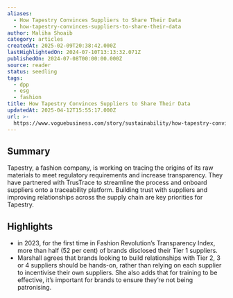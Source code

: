```yaml
---
aliases:
  - How Tapestry Convinces Suppliers to Share Their Data
  - how-tapestry-convinces-suppliers-to-share-their-data
author: Maliha Shoaib
category: articles
createdAt: 2025-02-09T20:38:42.000Z
lastHighlightedOn: 2024-07-10T13:13:32.071Z
publishedOn: 2024-07-08T00:00:00.000Z
source: reader
status: seedling
tags:
  - dpp
  - esg
  - fashion
title: How Tapestry Convinces Suppliers to Share Their Data
updatedAt: 2025-04-12T15:55:17.000Z
url: >-
  https://www.voguebusiness.com/story/sustainability/how-tapestry-convinces-suppliers-to-share-their-data?uID=58ba29f6592c24ef0bdefa76114a43982a806c17a289ed758a3b0794fe834435&utm_campaign=VB_Supply_Chain_Edit_080724&utm_source=newsletter&utm_brand=vb&utm_mailing=VB_Supply_Chain_Edit_080724&utm_medium=email&utm_term=VB_SupplyChain
---
```

## Summary

Tapestry, a fashion company, is working on tracing the origins of its raw materials to meet regulatory requirements and increase transparency. They have partnered with TrusTrace to streamline the process and onboard suppliers onto a traceability platform. Building trust with suppliers and improving relationships across the supply chain are key priorities for Tapestry.

## Highlights

- in 2023, for the first time in Fashion Revolution’s Transparency Index, more than half (52 per cent) of brands disclosed their Tier 1 suppliers.
- Marshall agrees that brands looking to build relationships with Tier 2, 3 or 4 suppliers should be hands-on, rather than relying on each supplier to incentivise their own suppliers. She also adds that for training to be effective, it’s important for brands to ensure they’re not being patronising.
